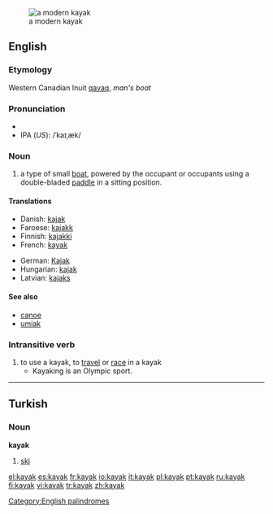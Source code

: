 [[Image:Wda Kajak 2005 Szumyk.jpg|thumb|a modern kayak]]
==English==
{{wikipedia}}

===Etymology===
Western Canadian Inuit [[qayaq]], ''man's boat''

===Pronunciation===
*{{audio|en-us-kayak.ogg|Audio (US)}}
*IPA (''US''): /ˈkaɪˌæk/

===Noun===
{{en-noun}}

# a type of small [[boat]], powered by the occupant or occupants using a double-bladed [[paddle]] in a sitting position.

====Translations====
{{top}}
*Danish: [[kajak]] {{n}}
*Faroese: [[kajakk]] {{f}}
*Finnish: [[kajakki]]
*French: [[kayak]] {{m}}
{{mid}}
*German: [[Kajak]]
*Hungarian: [[kajak]]
*Latvian: [[kajaks]] {{m}}
{{bottom}}

====See also====
*[[canoe]]
*[[umiak]]

===Intransitive verb===
{{en-verb}}

# to use a kayak, to [[travel]] or [[race]] in a kayak
#*Kayaking is an Olympic sport.

[[Category:English palindromes]]

----

==Turkish==

===Noun===
'''kayak'''

# [[ski]]

[[el:kayak]]
[[es:kayak]]
[[fr:kayak]]
[[io:kayak]]
[[it:kayak]]
[[pl:kayak]]
[[pt:kayak]]
[[ru:kayak]]
[[fi:kayak]]
[[vi:kayak]]
[[tr:kayak]]
[[zh:kayak]]